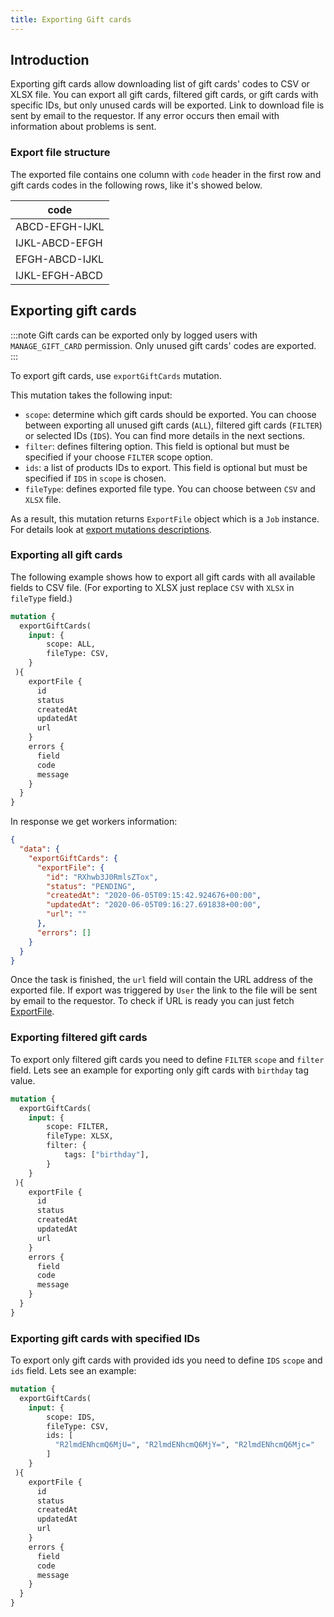 ```yaml
---
title: Exporting Gift cards
---
```


## Introduction
Exporting gift cards allow downloading list of gift cards' codes to CSV or XLSX file.
You can export all gift cards, filtered gift cards, or gift cards with specific IDs,
but only unused cards will be exported.
Link to download file is sent by email to the requestor. If any error occurs then
email with information about problems is sent.

### Export file structure
The exported file contains one column with `code` header in the first row
and gift cards codes in the following rows, like it's showed below.

| code           |
|----------------|
| ABCD-EFGH-IJKL |
| IJKL-ABCD-EFGH |
| EFGH-ABCD-IJKL |
| IJKL-EFGH-ABCD |

## Exporting gift cards
:::note
Gift cards can be exported only by logged users with `MANAGE_GIFT_CARD` permission.
Only unused gift cards' codes are exported.
:::

To export gift cards, use `exportGiftCards` mutation.

This mutation takes the following input:
- `scope`: determine which gift cards should be exported. You can choose between exporting
all unused gift cards (`ALL`), filtered gift cards (`FILTER`) or selected IDs (`IDS`).
You can find more details in the next sections.
- `filter`: defines filtering option. This field is optional but must be specified if your
choose `FILTER` scope option.
- `ids`: a list of products IDs to export. This field is optional but must be specified
if `IDS` in `scope` is chosen.
- `fileType`: defines exported file type. You can choose between `CSV` and `XLSX` file.

As a result, this mutation returns `ExportFile` object which is a `Job` instance.
For details look at [export mutations descriptions](export-overview#mutations).

### Exporting all gift cards
The following example shows how to export all gift cards with all available fields
to CSV file. (For exporting to XLSX just replace `CSV` with `XLSX` in `fileType` field.)

```graphql {2-6}
mutation {
  exportGiftCards(
    input: {
        scope: ALL,
        fileType: CSV,
    }
 ){
    exportFile {
      id
      status
      createdAt
      updatedAt
      url
    }
    errors {
      field
      code
      message
    }
  }
}
```

In response we get workers information:
```json
{
  "data": {
    "exportGiftCards": {
      "exportFile": {
        "id": "RXhwb3J0RmlsZTox",
        "status": "PENDING",
        "createdAt": "2020-06-05T09:15:42.924676+00:00",
        "updatedAt": "2020-06-05T09:16:27.691838+00:00",
        "url": ""
      },
      "errors": []
    }
  }
}
```

Once the task is finished, the `url` field will contain the URL address of the
exported file. If export was triggered by `User` the link to the file will be sent by email
to the requestor.
To check if URL is ready you can just fetch [ExportFile](export-overview#fetching-exportfile-instance).

### Exporting filtered gift cards
To export only filtered gift cards you need to define `FILTER` `scope` and `filter`
field. Lets see an example for exporting only gift cards with `birthday` tag value.

```graphql {2-9}
mutation {
  exportGiftCards(
    input: {
        scope: FILTER,
        fileType: XLSX,
        filter: {
            tags: ["birthday"],
        }
    }
 ){
    exportFile {
      id
      status
      createdAt
      updatedAt
      url
    }
    errors {
      field
      code
      message
    }
  }
}
```

### Exporting gift cards with specified IDs
To export only gift cards with provided ids you need to define `IDS` `scope` and `ids`
field. Lets see an example:
```graphql {2-9}
mutation {
  exportGiftCards(
    input: {
        scope: IDS,
        fileType: CSV,
        ids: [
          "R2lmdENhcmQ6MjU=", "R2lmdENhcmQ6MjY=", "R2lmdENhcmQ6Mjc="
        ]
    }
 ){
    exportFile {
      id
      status
      createdAt
      updatedAt
      url
    }
    errors {
      field
      code
      message
    }
  }
}
```
